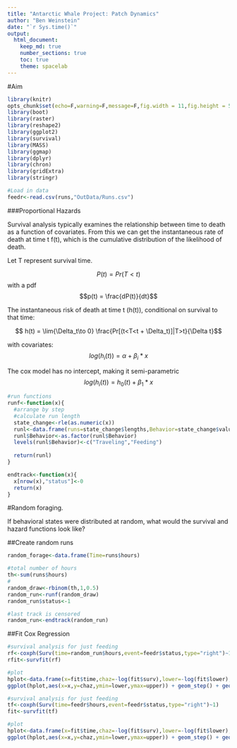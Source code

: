 ```yaml
---
title: "Antarctic Whale Project: Patch Dynamics"
author: "Ben Weinstein"
date: "`r Sys.time()`"
output: 
  html_document:
    keep_md: true
    number_sections: true
    toc: true
    theme: spacelab
---
```


#Aim


```r
library(knitr)
opts_chunk$set(echo=F,warning=F,message=F,fig.width = 11,fig.height = 5)
library(boot)
library(raster)
library(reshape2)
library(ggplot2)
library(survival)
library(MASS)
library(ggmap)
library(dplyr)
library(chron)
library(gridExtra)
library(stringr)
```

```r
#Load in data
feedr<-read.csv(runs,"OutData/Runs.csv")
```


###Proportional Hazards

Survival analysis typically examines the relationship between time to death as a function of covariates. From this we can get the instantaneous rate of death at time t f(t), which is the cumulative distribution of the likelihood of death.

Let T represent survival time.

$$ P(t) = Pr(T<t)$$ 
with a pdf
$$p(t) = \frac{dP(t)}{dt}$$

The instantaneous risk of death at time t (h(t)), conditional on survival to that time:

$$ h(t) = \lim{\Delta_t\to 0} \frac{Pr[(t<T<t + \Delta_t)]|T>t}{\Delta t}$$

with covariates:
$$log (h_i(t)) = \alpha + \beta_i *x$$

The cox model has no intercept, making it semi-parametric
$$ log(h_i(t)) = h_0(t) + \beta_1 * x$$

```r
#run functions
runf<-function(x){
  #arrange by step
  #calculate run length
  state_change<-rle(as.numeric(x))
  runl<-data.frame(runs=state_change$lengths,Behavior=state_change$values)
  runl$Behavior<-as.factor(runl$Behavior)
  levels(runl$Behavior)<-c("Traveling","Feeding")
  
  return(runl)
}

endtrack<-function(x){
  x[nrow(x),"status"]<-0
  return(x)
}
```

#Random foraging.

If behavioral states were distributed at random, what would the survival and hazard functions look like?

##Create random runs

```r
random_forage<-data.frame(Time=runs$hours)

#total number of hours
th<-sum(runs$hours)
#
random_draw<-rbinom(th,1,0.5)
random_run<-runf(random_draw)
random_run$status<-1

#last track is censored
random_run<-endtrack(random_run)
```

##Fit Cox Regression

```r
#survival analysis for just feeding
rf<-coxph(Surv(time=random_run$hours,event=feedr$status,type="right")~1)
rfit<-survfit(rf)

#plot
hplot<-data.frame(x=fit$time,chaz=-log(fit$surv),lower=-log(fit$lower),upper=-log(fit$upper))
ggplot(hplot,aes(x=x,y=chaz,ymin=lower,ymax=upper)) + geom_step() + geom_ribbon(alpha=0.3) + theme_bw() + labs(x="Time",y="Cumulative Hazard")
```

```r
#survival analysis for just feeding
tf<-coxph(Surv(time=feedr$hours,event=feedr$status,type="right")~1)
fit<-survfit(tf)

#plot
hplot<-data.frame(x=fit$time,chaz=-log(fit$surv),lower=-log(fit$lower),upper=-log(fit$upper))
ggplot(hplot,aes(x=x,y=chaz,ymin=lower,ymax=upper)) + geom_step() + geom_ribbon(alpha=0.3) + theme_bw() + labs(x="Time",y="Cumulative Hazard")
```

